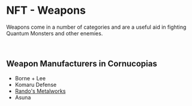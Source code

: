 # NFT - Weapons  

Weapons come in a number of categories and are a useful aid in fighting Quantum Monsters and other enemies.  

</br>

## Weapon Manufacturers in Cornucopias  

- Borne + Lee  
- Komaru Defense  
- [Rando's Metalworks](/blockchain/nfts/weapons/randos-metalworks)  
- Asuna  
